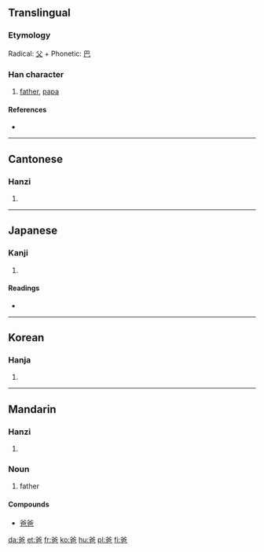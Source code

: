 ==Translingual==

===Etymology===
Radical: [[父]] + Phonetic: [[巴]]

===Han character===
{{Han char|rn=88|rad=父|as=04|sn=8|four=8071<sub>7</sub>|canj=金大日山 (CKAU)}}

# [[father]], [[papa]]

====References====
* {{Han ref|kx=0690.030|dkj=19723|dj=1103.020|hdz=32039.050|uh=7238|ud=29240|bh=AAA8|bd=43688}}

----

==Cantonese==

===Hanzi===
{{yue-hanzi|jyut=|y=ba1}}

# {{defn|Cantonese}}

----

==Japanese==

===Kanji===
{{ja-kanji|grade=|rs=父04}}

# {{defn|Japanese}}

====Readings====
* {{ja-readings|on=[[は]] (ha), [[ば]] (ba)|kun=}}

----

==Korean==

===Hanja===
{{ko-hanja|hangeul=파|eumhun=|rv=pa|mr=p'a|y=pha}}

# {{defn|Korean}}

----

==Mandarin==

===Hanzi===
{{cmn-hanzi|pin=[[bà]] ([[ba4]])|wg=pa<sup>4</sup>}}

# {{defn|Mandarin}}

===Noun===
{{infl|cmn|noun|sc=Hani}}{{zh-attention|needs inflection template}}

# {{colloquial|lang=cmn}} father

====Compounds====
* [[爸爸]]

[[da:爸]]
[[et:爸]]
[[fr:爸]]
[[ko:爸]]
[[hu:爸]]
[[pl:爸]]
[[fi:爸]]